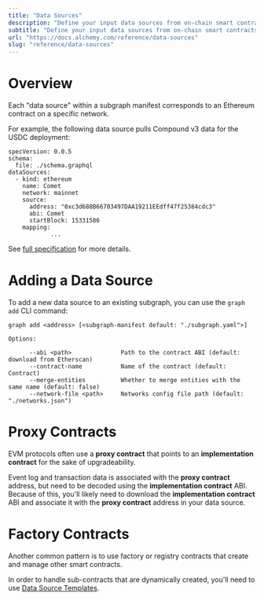 ```yaml
---
title: "Data Sources"
description: "Define your input data sources from on-chain smart contracts."
subtitle: "Define your input data sources from on-chain smart contracts."
url: "https://docs.alchemy.com/reference/data-sources"
slug: "reference/data-sources"
---
```


# Overview

Each "data source" within a subgraph manifest corresponds to an Ethereum contract on a specific network.

For example, the following data source pulls Compound v3 data for the USDC deployment:

```shell
specVersion: 0.0.5
schema:
  file: ./schema.graphql
dataSources:
  - kind: ethereum
    name: Comet
    network: mainnet
    source:
      address: "0xc3d688B66703497DAA19211EEdff47f25384cdc3"
      abi: Comet
      startBlock: 15331586
    mapping:
			...
```

See [full specification](https://github.com/graphprotocol/graph-node/blob/master/docs/subgraph-manifest.md#15-data-source) for more details.

# Adding a Data Source

To add a new data source to an existing subgraph, you can use the `graph add` CLI command:

```shell
graph add <address> [<subgraph-manifest default: "./subgraph.yaml">]

Options:

      --abi <path>              Path to the contract ABI (default: download from Etherscan)
      --contract-name           Name of the contract (default: Contract)
      --merge-entities          Whether to merge entities with the same name (default: false)
      --network-file <path>     Networks config file path (default: "./networks.json")
```

# Proxy Contracts

EVM protocols often use a **proxy contract** that points to an **implementation contract** for the sake of upgradeability.

Event log and transaction data is associated with the **proxy contract** address, but need to be decoded using the **implementation contract** ABI. Because of this, you'll likely need to download the **implementation contract** ABI and associate it with the **proxy contract** address in your data source.

# Factory Contracts

Another common pattern is to use factory or registry contracts that create and manage other smart contracts.

In order to handle sub-contracts that are dynamically created, you'll need to use [Data Source Templates](https://thegraph.com/docs/en/developing/creating-a-subgraph/#data-source-templates).
